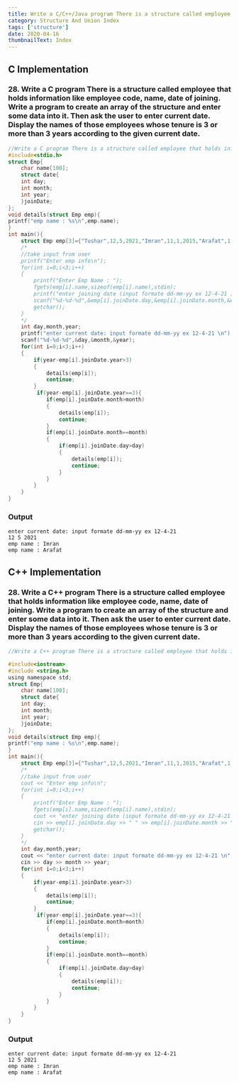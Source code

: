 ```yaml
---
title: Write a C/C++/Java program There is a structure called employee that holds information like employee code, name, date of joining. Write a program to create an array of the structure and enter some data into it. Then ask the user to enter current date. Display the names of those employees whose tenure is 3 or more than 3 years according to the given current date.
category: Structure And Union Index
tags: ['structure']
date: 2020-04-16
thumbnailText: Index
---
```


## C Implementation
### 28. Write a C program There is a structure called employee that holds information like employee code, name, date of joining. Write a program to create an array of the structure and enter some data into it. Then ask the user to enter current date. Display the names of those employees whose tenure is 3 or more than 3 years according to the given current date.
```c
//Write a C program There is a structure called employee that holds information like employee code, name, date of joining. Write a program to create an array of the structure and enter some data into it. Then ask the user to enter current date. Display the names of those employees whose tenure is 3 or more than 3 years according to the given current date.
#include<stdio.h>
struct Emp{
    char name[100];
    struct date{
    int day;
    int month;
    int year;
    }joinDate;
};
void details(struct Emp emp){
printf("emp name : %s\n",emp.name);
}
int main(){
    struct Emp emp[3]={"Tushar",12,5,2021,"Imran",11,1,2015,"Arafat",1,1,2010};
    /*
    //take input from user
    printf("Enter emp info\n");
    for(int i=0;i<3;i++)
    {
        printf("Enter Emp Name : ");
        fgets(emp[i].name,sizeof(emp[i].name),stdin);
        printf("enter joining date (input formate dd-mm-yy ex 12-4-21 )\n");
        scanf("%d-%d-%d",&emp[i].joinDate.day,&emp[i].joinDate.month,&emp[i].joinDate.year);
        getchar();
    }
    */
    int day,month,year;
    printf("enter current date: input formate dd-mm-yy ex 12-4-21 \n");
    scanf("%d-%d-%d",&day,&month,&year);
    for(int i=0;i<3;i++)
    {
        if(year-emp[i].joinDate.year>3)
        {
            details(emp[i]);
            continue;
        }
         if(year-emp[i].joinDate.year==3){
            if(emp[i].joinDate.month>month)
            {
                details(emp[i]);
                continue;
            }
            if(emp[i].joinDate.month==month)
            {
                if(emp[i].joinDate.day>day)
                {
                    details(emp[i]);
                    continue;
                }
            }
        }
    }
}
```
### Output
```
enter current date: input formate dd-mm-yy ex 12-4-21
12 5 2021
emp name : Imran
emp name : Arafat
```

## C++ Implementation
### 28. Write a C++ program There is a structure called employee that holds information like employee code, name, date of joining. Write a program to create an array of the structure and enter some data into it. Then ask the user to enter current date. Display the names of those employees whose tenure is 3 or more than 3 years according to the given current date.
```c
//Write a C++ program There is a structure called employee that holds information like employee code, name, date of joining. Write a program to create an array of the structure and enter some data into it. Then ask the user to enter current date. Display the names of those employees whose tenure is 3 or more than 3 years according to the given current date.

#include<iostream>
#include <string.h>
using namespace std;
struct Emp{
    char name[100];
    struct date{
    int day;
    int month;
    int year;
    }joinDate;
};
void details(struct Emp emp){
printf("emp name : %s\n",emp.name);
}
int main(){
    struct Emp emp[3]={"Tushar",12,5,2021,"Imran",11,1,2015,"Arafat",1,1,2010};
    /*
    //take input from user
    cout << "Enter emp info\n";
    for(int i=0;i<3;i++)
    {
        printf("Enter Emp Name : ");
        fgets(emp[i].name,sizeof(emp[i].name),stdin);
        cout << "enter joining date (input formate dd-mm-yy ex 12-4-21 )\n";
        cin >> emp[i].joinDate.day >> " " >> emp[i].joinDate.month >> " " >>emp[i].joinDate.year;
        getchar();
    }
    */
    int day,month,year;
    cout << "enter current date: input formate dd-mm-yy ex 12-4-21 \n";
    cin >> day >> month >> year;
    for(int i=0;i<3;i++)
    {
        if(year-emp[i].joinDate.year>3)
        {
            details(emp[i]);
            continue;
        }
         if(year-emp[i].joinDate.year==3){
            if(emp[i].joinDate.month>month)
            {
                details(emp[i]);
                continue;
            }
            if(emp[i].joinDate.month==month)
            {
                if(emp[i].joinDate.day>day)
                {
                    details(emp[i]);
                    continue;
                }
            }
        }
    }
}
```
### Output
```
enter current date: input formate dd-mm-yy ex 12-4-21
12 5 2021
emp name : Imran
emp name : Arafat
```
